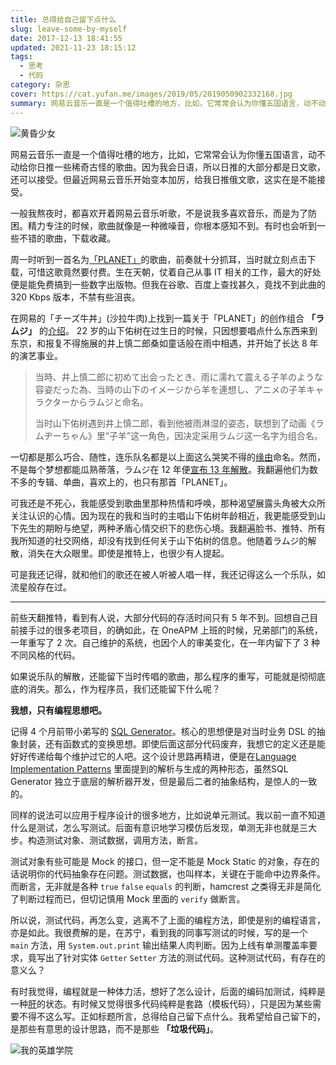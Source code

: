 ```yaml
---
title: 总得给自己留下点什么
slug: leave-some-by-myself
date: 2017-12-13 18:41:55
updated: 2021-11-23 18:15:12
tags:
  - 思考
  - 代码
category: 杂思
cover: https://cat.yufan.me/images/2019/05/2019050902332168.jpg
summary: 网易云音乐一直是一个值得吐槽的地方，比如，它常常会认为你懂五国语言，动不动给你日推一些稀奇古怪的歌曲。因为我会日语，所以日推的大部分都是日文歌，还可以接受网易云音乐一直是一个值得吐槽的地方，比如，它常常会认为你懂五国语言，动不动给你日推一些稀奇古怪的歌曲。因为我会日语，所以日推的大部分都是日文歌，还可以接受。但最近网易云音乐开始变本加厉，给我日推俄文歌，这实在是不能接受。
---
```


![黄昏少女](https://cat.yufan.me/images/2019/05/2019050902252161.jpg)

网易云音乐一直是一个值得吐槽的地方，比如，它常常会认为你懂五国语言，动不动给你日推一些稀奇古怪的歌曲。因为我会日语，所以日推的大部分都是日文歌，还可以接受。但最近网易云音乐开始变本加厉，给我日推俄文歌，这实在是不能接受。

一般我熬夜时，都喜欢开着网易云音乐听歌，不是说我多喜欢音乐，而是为了防困。精力专注的时候，歌曲就像是一种微噪音，你根本感知不到。有时也会听到一些不错的歌曲，下载收藏。

<MusicPlayer netease={812400} />

周一时听到一首名为[「PLANET」](http://music.163.com/#/song?id=812400)的歌曲，前奏就十分抓耳，当时就立刻点击下载，可惜这歌竟然要付费。生在天朝，仗着自己从事 IT 相关的工作，最大的好处便是能免费搞到一些数字出版物。但我在谷歌、百度上查找甚久，竟找不到此曲的 320 Kbps 版本，不禁有些沮丧。

在网易的「チーズ牛丼」(沙拉牛肉)上找到一篇关于「PLANET」的创作组合 **「ラムジ」** 的[介绍](http://music.163.com/#/topic?id=17639053)。 22 岁的山下佑树在过生日的时候，只因想要唱点什么东西来到东京，和报复不得施展的井上慎二郎桑如童话般在雨中相遇，并开始了长达 8 年的演艺事业。

> 当時、井上慎二郎に初めて出会ったとき、雨に濡れて震える子羊のような容姿だった為、当時の山下のイメージから羊を連想し、アニメの子羊キャラクターからラムジと命名。
>
> 当时山下佑树遇到井上慎二郎，看到他被雨淋湿的姿态，联想到了动画《ラムヂーちゃん》里“子羊”这一角色，因决定采用ラムジ这一名字为组合名。

一切都是那么巧合、随性，连乐队名都是以上面这么哭笑不得的[缘由][wikipedia-link]命名。然而，不是每个梦想都能瓜熟蒂落，ラムジ在 12 年便[宣布 13 年解散][oricon]。我翻遍他们为数不多的专辑、单曲，喜欢上的，也只有那首「PLANET」。

可我还是不死心，我能感受到歌曲里那种热情和呼唤，那种渴望展露头角被大众所关注认识的心情。因为现在的我和当时的主唱山下佑树年龄相近，我更能感受到山下先生的期盼与绝望，两种矛盾心情交织下的悲伤心境。我翻遍脸书、推特、所有我所知道的社交网络，却没有找到任何关于山下佑树的信息。他随着ラムジ的解散，消失在大众眼里。即使是推特上，也很少有人提起。

可是我还记得，就和他们的歌还在被人听被人唱一样，我还记得这么一个乐队，如流星般存在过。

---

前些天翻推特，看到有人说，大部分代码的存活时间只有 5 年不到。回想自己目前接手过的很多老项目，的确如此，在 OneAPM 上班的时候，兄弟部门的系统，一年重写了 2 次。自己维护的系统，也因个人的审美变化，在一年内留下了 3 种不同风格的代码。

如果说乐队的解散，还能留下当时传唱的歌曲，那么程序的重写，可能就是彻彻底底的消失。那么，作为程序员，我们还能留下什么呢？

**我想，只有编程思想吧。**

记得 4 个月前带小弟写的 [SQL Generator](https://github.com/byWeaponLin/sql-generator)。核心的思想便是对当时业务 DSL 的抽象封装，还有函数式的变换思想。即使后面这部分代码废弃，我想它的定义还是能好好传递给每个维护过它的人吧。这个设计思路再精进，便是在[Language Implementation Patterns](https://pragprog.com/book/tpdsl/language-implementation-patterns) 里面提到的解析与生成的两种形态，虽然SQL Generator 独立于底层的解析器开发，但是最后二者的抽象结构，是惊人的一致的。

同样的说法可以应用于程序设计的很多地方，比如说单元测试。我以前一直不知道什么是测试，怎么写测试。后面有意识地学习模仿后发现，单测无非也就是三大步。构造测试对象、测试数据，调用方法，断言。

测试对象有些可能是 Mock 的接口，但一定不能是 Mock Static 的对象，存在的话说明你的代码抽象存在问题。测试数据，也叫样本，关键在于能命中边界条件。而断言，无非就是各种 `true` `false` `equals` 的判断，hamcrest 之类得无非是简化了判断过程而已，但切记慎用 Mock 里面的 `verify` 做断言。

所以说，测试代码，再怎么变，逃离不了上面的编程方法，即使是别的编程语言，亦是如此。我很费解的是，在苏宁，看到我的同事写测试的时候，写的是一个 `main` 方法，用 `System.out.print` 输出结果人肉判断。因为上线有单测覆盖率要求，竟写出了针对实体 `Getter` `Setter` 方法的测试代码。这种测试代码，有存在的意义么？

有时我觉得，编程就是一种体力活，想好了怎么设计，后面的编码加测试，纯粹是一种[肝][moegirl]的状态。有时候又觉得很多代码纯粹是套路（模板代码），只是因为某些需要不得不这么写。正如标题所言，总得给自己留下点什么。我希望给自己留下的，是那些有意思的设计思路，而不是那些 **「垃圾代码」**。

![我的英雄学院](https://cat.yufan.me/images/2019/05/2019050902332168.jpg)

[wikipedia-link]: https://ja.wikipedia.org/wiki/%E3%83%A9%E3%83%A0%E3%82%B8_(%E6%AD%8C%E6%89%8B)
[oricon]: https://www.oricon.co.jp/news/2020043/full/
[moegirl]: https://zh.moegirl.org/%E7%88%86%E8%82%9D
